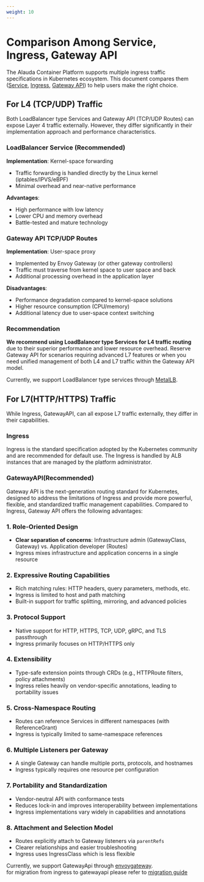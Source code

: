 ```yaml
---
weight: 10
---
```


# Comparison Among Service, Ingress, Gateway API

The Alauda Container Platform supports multiple ingress traffic specifications in Kubernetes ecosystem.
This document compares them ([Service](../functions/configure_service.mdx), [Ingress](../functions/configure_ingress.mdx), [Gateway API](./gatewayapi.mdx)) to help users make the right choice.

## For L4 (TCP/UDP) Traffic

Both LoadBalancer type Services and Gateway API (TCP/UDP Routes) can expose Layer 4 traffic externally. However, they differ significantly in their implementation approach and performance characteristics.

### LoadBalancer Service (Recommended)

**Implementation**: Kernel-space forwarding
- Traffic forwarding is handled directly by the Linux kernel (iptables/IPVS/eBPF)
- Minimal overhead and near-native performance

**Advantages**:
- High performance with low latency
- Lower CPU and memory overhead
- Battle-tested and mature technology

### Gateway API TCP/UDP Routes

**Implementation**: User-space proxy
- Implemented by Envoy Gateway (or other gateway controllers)
- Traffic must traverse from kernel space to user space and back
- Additional processing overhead in the application layer

**Disadvantages**:
- Performance degradation compared to kernel-space solutions
- Higher resource consumption (CPU/memory)
- Additional latency due to user-space context switching

### Recommendation

**We recommend using LoadBalancer type Services for L4 traffic routing** due to their superior performance and lower resource overhead. Reserve Gateway API for scenarios requiring advanced L7 features or when you need unified management of both L4 and L7 traffic within the Gateway API model.

Currently, we support LoadBalancer type services through [MetalLB](../architecture/understanding_metallb.mdx).

## For L7(HTTP/HTTPS) Traffic

While Ingress, GatewayAPI, can all expose L7 traffic externally, they differ in their capabilities.

### Ingress

Ingress is the standard specification adopted by the Kubernetes community and are recommended for default use.
The Ingress is handled by ALB instances that are managed by the platform administrator.

### GatewayAPI(Recommended)

Gateway API is the next-generation routing standard for Kubernetes, designed to address the limitations of Ingress and provide more powerful, flexible, and standardized traffic management capabilities. Compared to Ingress, Gateway API offers the following advantages:

### 1. **Role-Oriented Design**
- **Clear separation of concerns**: Infrastructure admin (GatewayClass, Gateway) vs. Application developer (Routes)
- Ingress mixes infrastructure and application concerns in a single resource

### 2. **Expressive Routing Capabilities**
- Rich matching rules: HTTP headers, query parameters, methods, etc.
- Ingress is limited to host and path matching
- Built-in support for traffic splitting, mirroring, and advanced policies

### 3. **Protocol Support**
- Native support for HTTP, HTTPS, TCP, UDP, gRPC, and TLS passthrough
- Ingress primarily focuses on HTTP/HTTPS only

### 4. **Extensibility**
- Type-safe extension points through CRDs (e.g., HTTPRoute filters, policy attachments)
- Ingress relies heavily on vendor-specific annotations, leading to portability issues

### 5. **Cross-Namespace Routing**
- Routes can reference Services in different namespaces (with ReferenceGrant)
- Ingress is typically limited to same-namespace references

### 6. **Multiple Listeners per Gateway**
- A single Gateway can handle multiple ports, protocols, and hostnames
- Ingress typically requires one resource per configuration

### 7. **Portability and Standardization**
- Vendor-neutral API with conformance tests
- Reduces lock-in and improves interoperability between implementations
- Ingress implementations vary widely in capabilities and annotations

### 8. **Attachment and Selection Model**
- Routes explicitly attach to Gateway listeners via `parentRefs`
- Clearer relationships and easier troubleshooting
- Ingress uses IngressClass which is less flexible


Currently, we support GatewayApi through [envoygateway](../architecture/understanding_envoy_gateway.mdx).  
for migration from ingress to gatewayapi please refer to [migration guide](https://gateway-api.sigs.k8s.io/guides/migrating-from-ingress)